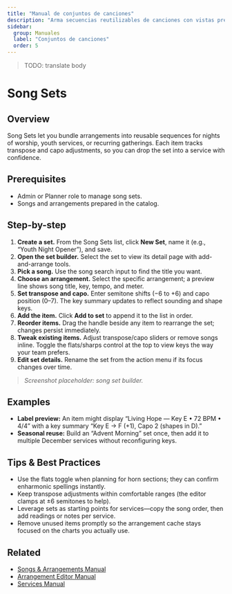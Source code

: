 ```yaml
---
title: "Manual de conjuntos de canciones"
description: "Arma secuencias reutilizables de canciones con vistas previas conscientes de la tonalidad."
sidebar:
  group: Manuales
  label: "Conjuntos de canciones"
  order: 5
---
```

> TODO: translate body

# Song Sets

## Overview
Song Sets let you bundle arrangements into reusable sequences for nights of worship, youth services, or recurring gatherings. Each item tracks transpose and capo adjustments, so you can drop the set into a service with confidence.

## Prerequisites
- Admin or Planner role to manage song sets.
- Songs and arrangements prepared in the catalog.

## Step-by-step
1. **Create a set.** From the Song Sets list, click **New Set**, name it (e.g., “Youth Night Opener”), and save.
2. **Open the set builder.** Select the set to view its detail page with add-and-arrange tools.
3. **Pick a song.** Use the song search input to find the title you want.
4. **Choose an arrangement.** Select the specific arrangement; a preview line shows song title, key, tempo, and meter.
5. **Set transpose and capo.** Enter semitone shifts (−6 to +6) and capo position (0–7). The key summary updates to reflect sounding and shape keys.
6. **Add the item.** Click **Add to set** to append it to the list in order.
7. **Reorder items.** Drag the handle beside any item to rearrange the set; changes persist immediately.
8. **Tweak existing items.** Adjust transpose/capo sliders or remove songs inline. Toggle the flats/sharps control at the top to view keys the way your team prefers.
9. **Edit set details.** Rename the set from the action menu if its focus changes over time.

> _Screenshot placeholder: song set builder._

## Examples
- **Label preview:** An item might display “Living Hope — Key E • 72 BPM • 4/4” with a key summary “Key E → F (+1), Capo 2 (shapes in D).”
- **Seasonal reuse:** Build an “Advent Morning” set once, then add it to multiple December services without reconfiguring keys.

## Tips & Best Practices
- Use the flats toggle when planning for horn sections; they can confirm enharmonic spellings instantly.
- Keep transpose adjustments within comfortable ranges (the editor clamps at ±6 semitones to help).
- Leverage sets as starting points for services—copy the song order, then add readings or notes per service.
- Remove unused items promptly so the arrangement cache stays focused on the charts you actually use.

## Related
- [Songs & Arrangements Manual](./songs-arrangements)
- [Arrangement Editor Manual](./arrangement-editor)
- [Services Manual](./services)
